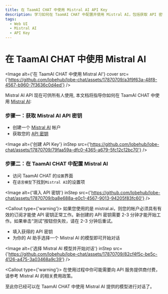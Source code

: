 ```yaml
---
title: 在 TaamAI CHAT 中使用 Mistral AI API Key
description: 学习如何在 TaamAI CHAT 中配置并使用 Mistral AI，包括获取 API 密钥和选择适合的 AI 模型进行对话。
tags:
  - Web UI
  - Mistral AI
  - API Key
---
```


# 在 TaamAI CHAT 中使用 Mistral AI

<Image
  alt={'在 TaamAI CHAT 中使用 Mistral AI'}
  cover
  src={'https://github.com/lobehub/lobe-chat/assets/17870709/a3f9f63a-48f8-4567-b960-7f3636c0d4ed'}
/>

Mistral AI API 现在可供所有人使用, 本文档将指导你如何在 TaamAI CHAT 中使用 [Mistral AI](https://mistral.ai/):

<Steps>

### 步骤一：获取 Mistral AI API 密钥

- 创建一个 [Mistral AI](https://mistral.ai/) 帐户
- 获取您的 [API 密钥](https://console.mistral.ai/user/api-keys/)

<Image
  alt={'创建 API Key'}
  inStep
  src={'https://github.com/lobehub/lobe-chat/assets/17870709/79faa59a-dfc0-4365-a679-5fc12c12bc70'}
/>

### 步骤二：在 TaamAI CHAT 中配置 Mistral AI

- 访问 TaamAI CHAT 的`设置`界面
- 在`语言模型`下找到`Mistral AI`的设置项

<Image
  alt={'填入 API 密钥'}
  inStep
  src={'https://github.com/lobehub/lobe-chat/assets/17870709/ba8e688a-e0c1-4567-9013-94205f83fc60'}
/>

<Callout type={'warning'}>
  如果您使用的是 mistral.ai，则您的帐户必须具有有效的订阅才能使 API 密钥正常工作。新创建的 API
  密钥需要 2-3 分钟才能开始工作。如果单击“测试”按钮但失败，请在 2-3 分钟后重试。
</Callout>

- 填入获得的 API 密钥
- 为你的 AI 助手选择一个 Mistral AI 的模型即可开始对话

<Image
  alt={'选择 Mistral AI 模型并开始对话'}
  inStep
  src={'https://github.com/lobehub/lobe-chat/assets/17870709/82cf4f5c-be5c-4126-a475-3a03468a9c39'}
/>

<Callout type={'warning'}>
  在使用过程中你可能需要向 API 服务提供商付费，请参考 Mistral AI 的相关费用政策。
</Callout>

</Steps>

至此你已经可以在 TaamAI CHAT 中使用 Mistral AI 提供的模型进行对话了。
